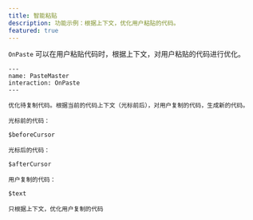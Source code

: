 ```yaml
---
title: 智能粘贴
description: 功能示例：根据上下文，优化用户粘贴的代码。
featured: true
---
```


`OnPaste` 可以在用户粘贴代码时，根据上下文，对用户粘贴的代码进行优化。

```shire
---
name: PasteMaster
interaction: OnPaste
---

优化待复制代码。根据当前的代码上下文（光标前后），对用户复制的代码，生成新的代码。

光标前的代码：

$beforeCursor

光标后的代码：

$afterCursor

用户复制的代码：

$text

只根据上下文，优化用户复制的代码
```
